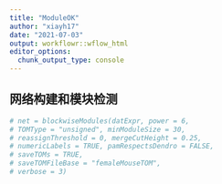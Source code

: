 ```yaml
---
title: "ModuleOK"
author: "xiayh17"
date: "2021-07-03"
output: workflowr::wflow_html
editor_options:
  chunk_output_type: console
---
```


## 网络构建和模块检测
```r
# net = blockwiseModules(datExpr, power = 6,
# TOMType = "unsigned", minModuleSize = 30,
# reassignThreshold = 0, mergeCutHeight = 0.25,
# numericLabels = TRUE, pamRespectsDendro = FALSE,
# saveTOMs = TRUE,
# saveTOMFileBase = "femaleMouseTOM",
# verbose = 3)
```

